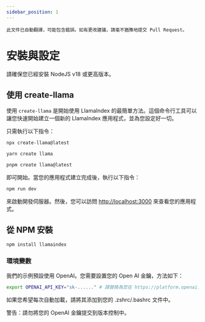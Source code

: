 ```yaml
---
sidebar_position: 1
---
```



```此文件已自動翻譯，可能包含錯誤。如有更改建議，請毫不猶豫地提交 Pull Request。```

# 安裝與設定

請確保您已經安裝 NodeJS v18 或更高版本。


## 使用 create-llama

使用 `create-llama` 是開始使用 LlamaIndex 的最簡單方法。這個命令行工具可以讓您快速開始建立一個新的 LlamaIndex 應用程式，並為您設定好一切。

只需執行以下指令：

<Tabs>
<TabItem value="1" label="npm" default>

```bash
npx create-llama@latest
```

</TabItem>
<TabItem value="2" label="Yarn">

```bash
yarn create llama
```

</TabItem>
<TabItem value="3" label="pnpm">

```bash
pnpm create llama@latest
```

</TabItem>
</Tabs>

即可開始。當您的應用程式建立完成後，執行以下指令：

```bash npm2yarn
npm run dev
```

來啟動開發伺服器。然後，您可以訪問 [http://localhost:3000](http://localhost:3000) 來查看您的應用程式。
## 從 NPM 安裝

```bash npm2yarn
npm install llamaindex
```


### 環境變數

我們的示例預設使用 OpenAI。您需要設置您的 Open AI 金鑰，方法如下：

```bash
export OPENAI_API_KEY="sk-......" # 請替換為您在 https://platform.openai.com/account/api-keys 上獲取的金鑰
```

如果您希望每次自動加載，請將其添加到您的 .zshrc/.bashrc 文件中。

警告：請勿將您的 OpenAI 金鑰提交到版本控制中。
